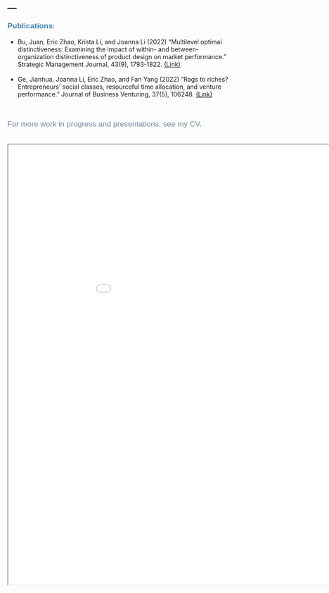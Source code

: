 ---
---

<link rel="stylesheet" href="style.css" type="text/css">


**<span style="color:#4682b4; font-size: 13pt; font-family:'Arial'">Publications<span>**:


<p style="color:#778899; font-size: 13pt; font-family:'Arial'" >
  + Bu, Juan, Eric Zhao, Krista Li, and Joanna Li (2022) "Multilevel optimal distinctiveness: Examining the impact of within- and between-organization distinctiveness of product design on market performance." Strategic Management Journal, 43(9), 1793-1822. [(Link)](https://onlinelibrary.wiley.com/doi/10.1002/smj.3377)</p>

<p style="color:#778899; font-size: 13pt; font-family:'Arial'" >  
  + Ge, Jianhua, Joanna Li, Eric Zhao, and Fan Yang (2022) "Rags to riches? Entrepreneurs' social classes, resourceful time allocation, and venture performance." Journal of Business Venturing, 37(5), 106248. [(Link)](https://www.sciencedirect.com/science/article/abs/pii/S088390262200060X) </p>

&nbsp;

<p style="color:#778899; font-size: 13pt; font-family:'Arial'" >For more work in progress and presentations, see my CV.</p>

&nbsp;
<iframe width="1000" height="1000" src="files/cv/Joanna_Li_CV_202307.pdf"></iframe>